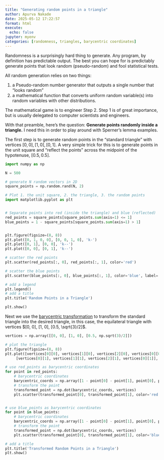 ```yaml
---
title: "Generating random points in a triangle"
author: Apurva Nakade
date: 2025-05-12 17:22:57
format: html
execute: 
  echo: false
jupyter: myenv
categories: [randomness, triangles, barycentric coordinates]
---
```


Randomness is a surprisingly hard thing to generate. Any program, by definition has predictable output. The best you can hope for is predictably generate points that look random (pseudo-random) and fool statistical tests. 

All random generation relies on two things:

1. a Pseudo-random number generator that outputs a single number that "looks random"
2. a mathematical function that converts uniform random variable(s) into random variables with other distributions. 

The mathematical game is to engineer Step 2. Step 1 is of great importance, but is usually delegated to computer scientists and engineers.

With that preamble, here's the question: **Generate points randomly inside a triangle.** I need this in order to play around with Sperner's lemma examples. 

The first step is to generate random points in the "standard triangle" with vertices $[0, 0], [1, 0], [0, 1]$. A very simple trick for this is to generate points in the unit square and "reflect the points" across the midpoint of the hypotenuse, $[0.5, 0.5]$.

```python
import numpy as np

N = 500

# generate N random vectors in 2D
square_points = np.random.rand(N, 2)

# Plot 1. the unit square, 2. the triangle, 3. the random points
import matplotlib.pyplot as plt


# Separate points into red (inside the triangle) and blue (reflected)
red_points = square_points[square_points.sum(axis=1) <= 1]
blue_points = 1 - square_points[square_points.sum(axis=1) > 1]


plt.figure(figsize=(8, 8))
plt.plot([0, 1, 0, 0], [0, 0, 1, 0], 'k-')
plt.plot([0, 1], [0, 0], 'k--')
plt.plot([0, 0], [0, 1], 'k--')

# scatter the red points
plt.scatter(red_points[:, 0], red_points[:, 1], color='red')

# scatter the blue points
plt.scatter(blue_points[:, 0], blue_points[:, 1], color='blue', label='Reflected points')

# add a legend
plt.legend()
# add a title
plt.title('Random Points in a Triangle')

plt.show()
```

Next we use the [barycentric transformation](0002%20barycentric%20coordinates.qmd) to transform the standard triangle into the desired triangle, in this case, the equilateral triangle with vertices $[0, 0], [1, 0], [0.5, \sqrt{3}/2]$.

```python

vertices = np.array([[0, 0], [1, 0], [0.5, np.sqrt(3)/2]])

# plot the triangle
plt.figure(figsize=(8, 8))
plt.plot([vertices[0][0], vertices[1][0], vertices[2][0], vertices[0][0]],
     [vertices[0][1], vertices[1][1], vertices[2][1], vertices[0][1]], 'k-')

# use red_points as barycentric coordinates
for point in red_points:
    # barycentric coordinates
    barycentric_coords = np.array([1 - point[0] - point[1], point[0], point[1]])
    # transform the point
    transformed_point = np.dot(barycentric_coords, vertices)
    plt.scatter(transformed_point[0], transformed_point[1], color='red')


# use blue_points as barycentric coordinates
for point in blue_points:
    # barycentric coordinates
    barycentric_coords = np.array([1 - point[0] - point[1], point[0], point[1]])
    # transform the point
    transformed_point = np.dot(barycentric_coords, vertices)
    plt.scatter(transformed_point[0], transformed_point[1], color='blue')

# add a title
plt.title('Transformed Random Points in a Triangle')
plt.show()
```
